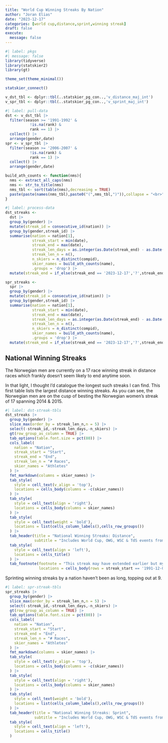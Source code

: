 ```yaml
---
title: "World Cup Winning Streaks By Nation"
author: "Joran Elias"
date: "2023-12-17"
categories: [world cup,distance,sprint,winning streak]
draft: false
execute: 
  message: false
---
```


```r
#| label: pkgs
#| message: false
library(tidyverse)
library(statskier2)
library(gt)

theme_set(theme_minimal())

statskier_connect()

v_dst_tbl <- dplyr::tbl(..statskier_pg_con..,'v_distance_maj_int')
v_spr_tbl <- dplyr::tbl(..statskier_pg_con..,'v_sprint_maj_int')
```

```r
#| label: pull-data
dst <- v_dst_tbl |> 
  filter(season >= '1991-1992' & 
           !is.na(rank) & 
           rank == 1) |> 
  collect() |> 
  arrange(gender,date)
spr <- v_spr_tbl |> 
  filter(season >= '2006-2007' & 
           !is.na(rank) & 
           rank == 1) |> 
  collect() |> 
  arrange(gender,date)
```

```r
build_ath_counts <- function(nms){
  nms <- extract_all_caps(nms)
  nms <- str_to_title(nms)
  nms_tbl <- sort(table(nms),decreasing = TRUE)
  paste(paste(names(nms_tbl),paste0("(",nms_tbl,")")),collapse = "<br>")
}
```

```r
#| label: process-data
dst_streaks <- 
  dst |> 
  group_by(gender) |> 
  mutate(streak_id = consecutive_id(nation)) |> 
  group_by(gender,streak_id) |> 
  summarise(nation = nation[1],
            streak_start = min(date),
            streak_end = max(date),
            streak_len_days = as.integer(as.Date(streak_end) - as.Date(streak_start)) + 1,
            streak_len_n = n(),
            n_skiers = n_distinct(compid),
            skier_names = build_ath_counts(name),
            .groups = 'drop') |> 
  mutate(streak_end = if_else(streak_end == '2023-12-17','?',streak_end))

spr_streaks <- 
  spr |> 
  group_by(gender) |> 
  mutate(streak_id = consecutive_id(nation)) |> 
  group_by(gender,streak_id) |> 
  summarise(nation = nation[1],
            streak_start = min(date),
            streak_end = max(date),
            streak_len_days = as.integer(as.Date(streak_end) - as.Date(streak_start)) + 1,
            streak_len_n = n(),
            n_skiers = n_distinct(compid),
            skier_names = build_ath_counts(name),
            .groups = 'drop') |> 
  mutate(streak_end = if_else(streak_end == '2023-12-17','?',streak_end))
```

## National Winning Streaks
The Norwegian men are currently on a 17 race winning streak in distance races which
frankly doesn't seem likely to end anytime soon.

In that light, I thought I'd catalogue the longest such streaks I can find. This
first table lists the largest distance winning streaks. As you can see, the 
Norwegian men are on the cusp of besting the Norwegian women's streak of 17 
spanning 2014 & 2015.

```r
#| label: dst-streak-tbls
dst_streaks |> 
  group_by(gender) |> 
  slice_max(order_by = streak_len_n,n = 5) |> 
  select(-streak_id,-streak_len_days,-n_skiers) |> 
  gt(row_group_as_column = TRUE) |> 
  tab_options(table.font.size = pct(80)) |> 
  cols_label(
    nation = "Nation",
    streak_start = "Start",
    streak_end = "End",
    streak_len_n = "# Races",
    skier_names = "Athletes"
  ) |> 
  fmt_markdown(columns = skier_names) |> 
  tab_style(
    style = cell_text(v_align = 'top'),
    locations = cells_body(columns = -c(skier_names))
  ) |>
  tab_style(
    style = cell_text(align = 'right'),
    locations = cells_body(columns = skier_names)
  ) |> 
  tab_style(
    style = cell_text(weight = 'bold'),
    locations = list(cells_column_labels(),cells_row_groups())
  ) |> 
  tab_header(title = "National Winning Streaks: Distance",
             subtitle = "Includes World Cup, OWG, WSC & TdS events from 1991") |> 
  tab_style(
    style = cell_text(align = 'left'),
    locations = cells_title()
  ) |> 
  tab_footnote(footnote = "This streak may have extended earlier but my data is incomplete pre-1991.",
               locations = cells_body(rows = streak_start == '1991-12-08',columns = streak_start),placement = 'right')
```

Sprinting winning streaks by a nation haven't been as long, topping out at 9.

```r
#| label: spr-streak-tbls
spr_streaks |> 
  group_by(gender) |> 
  slice_max(order_by = streak_len_n,n = 5) |> 
  select(-streak_id,-streak_len_days,-n_skiers) |> 
  gt(row_group_as_column = TRUE) |> 
  tab_options(table.font.size = pct(80)) |> 
  cols_label(
    nation = "Nation",
    streak_start = "Start",
    streak_end = "End",
    streak_len_n = "# Races",
    skier_names = "Athletes"
  ) |> 
  fmt_markdown(columns = skier_names) |> 
  tab_style(
    style = cell_text(v_align = 'top'),
    locations = cells_body(columns = -c(skier_names))
  ) |>
  tab_style(
    style = cell_text(align = 'right'),
    locations = cells_body(columns = skier_names)
  ) |> 
  tab_style(
    style = cell_text(weight = 'bold'),
    locations = list(cells_column_labels(),cells_row_groups())
  ) |> 
  tab_header(title = "National Winning Streaks: Sprint",
             subtitle = "Includes World Cup, OWG, WSC & TdS events from 2006") |> 
  tab_style(
    style = cell_text(align = 'left'),
    locations = cells_title()
  )
```

